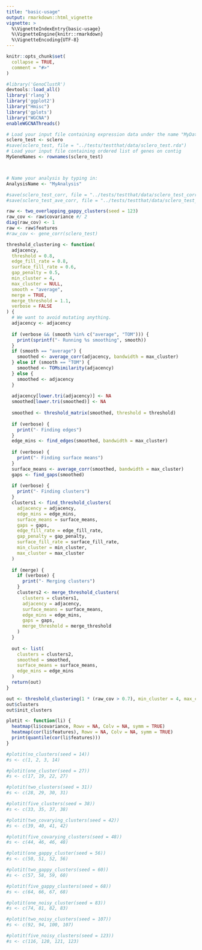 ```yaml
---
title: "basic-usage"
output: rmarkdown::html_vignette
vignette: >
  %\VignetteIndexEntry{basic-usage}
  %\VignetteEngine{knitr::rmarkdown}
  %\VignetteEncoding{UTF-8}
---
```


```r
knitr::opts_chunk$set(
  collapse = TRUE,
  comment = "#>"
)
```

```r
#library('GenoClustR')
devtools::load_all()
library('rlang')
library('ggplot2')
library("Hmisc")
library('gplots')
library("WGCNA")
enableWGCNAThreads()
```


```r
# Load your input file containing expression data under the name "MyData"
sclero_test <- sclero
#save(sclero_test, file = "../tests/testthat/data/sclero_test.rda")
# Load your input file containing ordered list of genes on contig
MyGeneNames <- rownames(sclero_test)



# Name your analysis by typing in:
AnalysisName <- "MyAnalysis"

#save(sclero_test_corr, file = "../tests/testthat/data/sclero_test_corr.rda")
#save(sclero_test_ave_corr, file = "../tests/testthat/data/sclero_test_ave_corr.rda")
```

```r
raw <- two_overlapping_gappy_clusters(seed = 123)
raw_cov <- raw$covariance #/ 2
diag(raw_cov) <- 1
raw <- raw$features
#raw_cov <- gene_corr(sclero_test)
```

```r
threshold_clustering <- function(
  adjacency,
  threshold = 0.8,
  edge_fill_rate = 0.8,
  surface_fill_rate = 0.6,
  gap_penalty = 0.5,
  min_cluster = 4,
  max_cluster = NULL,
  smooth = "average",
  merge = TRUE,
  merge_threshold = 1.1,
  verbose = FALSE
) {
  # We want to avoid mutating anything.
  adjacency <- adjacency
  
  if (verbose && (smooth %in% c("average", "TOM"))) {
    print(sprintf("- Running %s smoothing", smooth))
  }
  if (smooth == "average") {
    smoothed <- average_corr(adjacency, bandwidth = max_cluster)
  } else if (smooth == "TOM") {
    smoothed <- TOMsimilarity(adjacency)
  } else {
    smoothed <- adjacency
  }
  
  adjacency[lower.tri(adjacency)] <- NA
  smoothed[lower.tri(smoothed)] <- NA
  
  smoothed <- threshold_matrix(smoothed, threshold = threshold)
  
  if (verbose) {
    print("- Finding edges")
  }
  edge_mins <- find_edges(smoothed, bandwidth = max_cluster)
  
  if (verbose) {
    print("- Finding surface means")
  }
  surface_means <- average_corr(smoothed, bandwidth = max_cluster)
  gaps <- find_gaps(smoothed)
  
  if (verbose) {
    print("- Finding clusters")
  }
  clusters1 <- find_threshold_clusters(
    adjacency = adjacency, 
    edge_mins = edge_mins,
    surface_means = surface_means,
    gaps = gaps,
    edge_fill_rate = edge_fill_rate,
    gap_penalty = gap_penalty,
    surface_fill_rate = surface_fill_rate,
    min_cluster = min_cluster,
    max_cluster = max_cluster
  )
  
  if (merge) {
    if (verbose) {
      print("- Merging clusters")
    }
    clusters2 <- merge_threshold_clusters(
      clusters = clusters1,
      adjacency = adjacency,
      surface_means = surface_means,
      edge_mins = edge_mins,
      gaps = gaps,
      merge_threshold = merge_threshold
    )
  }
 
  out <- list(
    clusters = clusters2,
    smoothed = smoothed,
    surface_means = surface_means,
    edge_mins = edge_mins
  )
  return(out)
}

out <- threshold_clustering(1 * (raw_cov > 0.7), min_cluster = 4, max_cluster = 50)
out$clusters
out$init_clusters
```

```r
plotit <- function(li) {
  heatmap(li$covariance, Rowv = NA, Colv = NA, symm = TRUE)
  heatmap(cor(li$features), Rowv = NA, Colv = NA, symm = TRUE)
  print(quantile(cor(li$features)))
}

#plotit(no_clusters(seed = 14))
#s <- c(1, 2, 3, 14)

#plotit(one_cluster(seed = 27))
#s <- c(17, 19, 22, 27)

#plotit(two_clusters(seed = 31))
#s <- c(28, 29, 30, 31)

#plotit(five_clusters(seed = 38))
#s <- c(33, 35, 37, 38)

#plotit(two_covarying_clusters(seed = 42))
#s <- c(39, 40, 41, 42)

#plotit(five_covarying_clusters(seed = 48))
#s <- c(44, 46, 46, 48)

#plotit(one_gappy_cluster(seed = 56))
#s <- c(50, 51, 52, 56)

#plotit(two_gappy_clusters(seed = 60))
#s <- c(57, 58, 59, 60)

#plotit(five_gappy_clusters(seed = 68))
#s <- c(64, 66, 67, 68)

#plotit(one_noisy_cluster(seed = 83))
#s <- c(74, 81, 82, 83)

#plotit(two_noisy_clusters(seed = 107))
#s <- c(92, 94, 100, 107)

#plotit(five_noisy_clusters(seed = 123))
#s <- c(116, 120, 121, 123)

```




